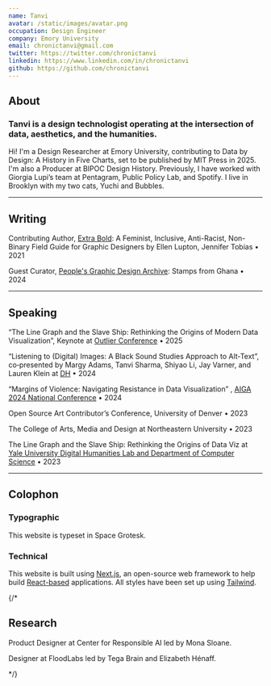 ```yaml
---
name: Tanvi
avatar: /static/images/avatar.png
occupation: Design Engineer
company: Emory University
email: chronictanvi@gmail.com
twitter: https://twitter.com/chronictanvi
linkedin: https://www.linkedin.com/in/chronictanvi
github: https://github.com/chronictanvi
---
```


## About
### Tanvi is a design technologist operating at the intersection of data, aesthetics, and the humanities. 

Hi! I'm a Design Researcher at Emory University, contributing to Data by Design: A History in Five Charts, set to be published by MIT Press in 2025. I'm also a Producer at BIPOC Design History. Previously, I have worked with Giorgia Lupi’s team at Pentagram, Public Policy Lab, and Spotify. I live in Brooklyn with my two cats, Yuchi and Bubbles.

---

## Writing

Contributing Author,
[Extra Bold](https://papress.com/pages/extra-bold): A Feminist, Inclusive, Anti-Racist, Non-Binary Field Guide for Graphic Designers by Ellen Lupton, Jennifer Tobias • 2021


Guest Curator,
[People's Graphic Design Archive](https://peoplesgdarchive.org/blog/guest-curator-tanvi-sharma): Stamps from Ghana • 2024



---
## Speaking 

“The Line Graph and the Slave Ship: Rethinking the Origins of Modern Data Visualization”, Keynote at [Outlier Conference](https://www.outlierconf.com/) • 2025

“Listening to (Digital) Images: A Black Sound Studies Approach to Alt‑Text”, co‑presented by Margy Adams, Tanvi Sharma, Shiyao Li, Jay Varner, and Lauren Klein at [DH](https://dh2024.adho.org/) • 2024 

“Margins of Violence: Navigating Resistance in Data Visualization”
, [AIGA 2024 National Conference](https://philadelphia.aiga.org/event/2024-aiga-design-conference-virtual/) • 2024

Open Source Art Contributor’s Conference, University of Denver • 2023

The College of Arts, Media and Design at Northeastern University • 2023

The Line Graph and the Slave Ship: Rethinking the Origins of Data Viz at [Yale University Digital Humanities Lab and Department of Computer Science](https://library.yale.edu/event/line-graph-and-slave-ship-rethinking-origins-data-visualization) • 2023

---



 ## Colophon
### Typographic
This website is typeset in Space Grotesk. 

### Technical
This website is built using [Next.js](https://nextjs.org/), an open-source web framework to help build [React-based](https://react.dev/) applications. All styles have been set up using [Tailwind](https://tailwindcss.com/). 


{/* 
## Research

Product Designer at Center for Responsible AI led by Mona Sloane.

Designer at FloodLabs led by Tega Brain and Elizabeth Hénaff.


 */}
